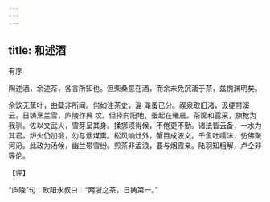 ```yaml
---
---
---
```

title: 和述酒
---



有序





陶述酒，余述茶，各言所知也。但柴桑意在酒，而余未免沉湎于茶，兹愧渊明矣。

余饮无蕉叶，曲糵非所闻。何如注茶史，淄 渑蚤已分。禊泉取旧渚，汲绠带溪云。日铸烹兰雪，庐陵作典 坟。但择向阳地，蚤起在曦晨。茶筐和露采，旗枪为我驯。佐以文武火，雪芽呈其身。揉挪须得候，不倦更不勤。诸法皆云备，一水为其君。炉火仍加锻，勿与烟煤熏。松风响灶外，蟹目成波文。千鱼吐嚅沫，仿佛聚河汾。此政为汤候，幽兰带雪纷。煎茶非孟浪，要与烟霞亲。陆羽知粗解，卢仝非等伦。

【评】

“庐陵”句：欧阳永叔曰：“两浙之茶，日铸第一。”